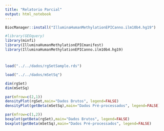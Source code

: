 ```yaml
---
title: "Relatorio Parcial"
output: html_notebook
---
```



```r
BiocManager::install("IlluminaHumanMethylationEPICanno.ilm10b4.hg19")
```

```r
#library(GEOquery)
library(minfi)
library(IlluminaHumanMethylationEPICmanifest)
library(IlluminaHumanMethylationEPICanno.ilm10b4.hg19)
```

# 

```r
load("../../dados/rgSetSample.rds")
```

```r
load("../../dados/mSetSq")
```

```r
dim(rgSet)
dim(mSetSq)
```

```r
par(mfrow=c(2,1))
densityPlot(rgSet,main="Dados Brutos", legend=FALSE)
densityPlot(getBeta(mSetSq),main="Dados Pré-processados", legend=FALSE)
```

```r
par(mfrow=c(1,2))
boxplot(getBeta(rgSet),main="Dados Brutos", legend=FALSE)
boxplot(getBeta(mSetSq),main="Dados Pré-processados", legend=FALSE)
```

